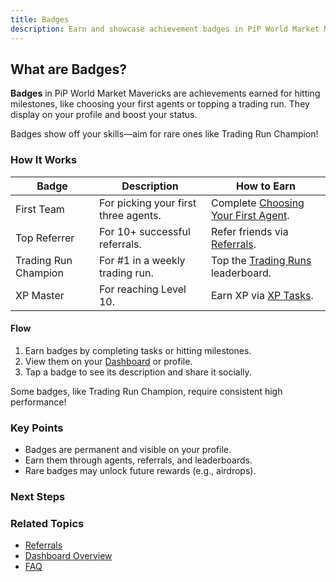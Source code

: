 ```yaml
---
title: Badges
description: Earn and showcase achievement badges in PiP World Market Mavericks
---
```



## What are Badges?

**Badges** in PiP World Market Mavericks are achievements earned for hitting milestones, like choosing your first agents or topping a trading run. They display on your profile and boost your status.

<Callout type="info">
  Badges show off your skills—aim for rare ones like Trading Run Champion!
</Callout>

### How It Works

| Badge | Description | How to Earn |
|-------|-------------|-------------|
| First Team | For picking your first three agents. | Complete [Choosing Your First Agent](/docs/onboarding/first-agent). |
| Top Referrer | For 10+ successful referrals. | Refer friends via [Referrals](/docs/dashboard/referrals). |
| Trading Run Champion | For #1 in a weekly trading run. | Top the [Trading Runs](/docs/leaderboards/trading-runs) leaderboard. |
| XP Master | For reaching Level 10. | Earn XP via [XP Tasks](/docs/progression/xp-tasks). |

#### Flow
1. Earn badges by completing tasks or hitting milestones.
2. View them on your [Dashboard](/docs/dashboard-overview) or profile.
3. Tap a badge to see its description and share it socially.

<Callout type="warn">
  Some badges, like Trading Run Champion, require consistent high performance!
</Callout>

### Key Points
- Badges are permanent and visible on your profile.
- Earn them through agents, referrals, and leaderboards.
- Rare badges may unlock future rewards (e.g., airdrops).

### Next Steps
<Cards>
  <Card title="📚 XP Tasks" href="/docs/progression/xp-tasks" description="Earn XP to unlock badges." />
  <Card title="🚀 Trading Runs" href="/docs/leaderboards/trading-runs" description="Aim for champion badges." />
  <Card title="🏆 Levels" href="/docs/progression/levels" description="Level up for more badges." />
</Cards>

### Related Topics
- [Referrals](/docs/dashboard/referrals)
- [Dashboard Overview](/docs/dashboard-overview)
- [FAQ](/docs/advanced/faq)